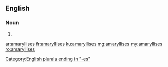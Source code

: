 ==English==

===Noun===
{{head|en}}

# {{plural of|amaryllis}}

[[Category:English plurals ending in "-es"]]

[[ar:amaryllises]]
[[fr:amaryllises]]
[[ku:amaryllises]]
[[mg:amaryllises]]
[[my:amaryllises]]
[[ro:amaryllises]]